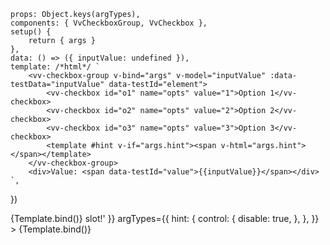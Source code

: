 
<Meta
	title="Components/CheckboxGroup/Slots"
	component={VvCheckboxGroup}
	args={defaultArgs}
	argTypes={argTypes}
/>

	props: Object.keys(argTypes),
	components: { VvCheckboxGroup, VvCheckbox },
	setup() {
		return { args }
	},
	data: () => ({ inputValue: undefined }),
	template: /*html*/ `
		<vv-checkbox-group v-bind="args" v-model="inputValue" :data-testData="inputValue" data-testId="element">
			<vv-checkbox id="o1" name="opts" value="1">Option 1</vv-checkbox>
			<vv-checkbox id="o2" name="opts" value="2">Option 2</vv-checkbox>
			<vv-checkbox id="o3" name="opts" value="3">Option 3</vv-checkbox>
			<template #hint v-if="args.hint"><span v-html="args.hint"></span></template>
		</vv-checkbox-group>
		<div>Value: <span data-testId="value">{{inputValue}}</span></div>
	`,
})

<Canvas>
	<Story
		name="Default"
		play={defaultTest}
		argTypes={{
			options: {
				control: {
					disable: true,
				},
			},
			default: {
				control: {
					disable: true,
				},
			},
		}}
	>
		{Template.bind()}
	</Story>
</Canvas>

<Canvas>
	<Story
		name="Hint"
		play={defaultTest}
		args={{ hint: 'Hint <em class="italic">slot!</em>' }}
		argTypes={{
			hint: {
				control: {
					disable: true,
				},
			},
		}}
	>
		{Template.bind()}
	</Story>
</Canvas>
